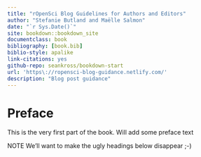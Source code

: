 ```yaml
--- 
title: "rOpenSci Blog Guidelines for Authors and Editors"
author: "Stefanie Butland and Maëlle Salmon"
date: "`r Sys.Date()`"
site: bookdown::bookdown_site
documentclass: book
bibliography: [book.bib]
biblio-style: apalike
link-citations: yes
github-repo: seankross/bookdown-start
url: 'https\://ropensci-blog-guidance.netlify.com/'
description: "Blog post guidance"
---
```


# Preface {-}

This is the very first part of the book. Will add some preface text

NOTE We'll want to make the ugly headings below disappear ;-)


